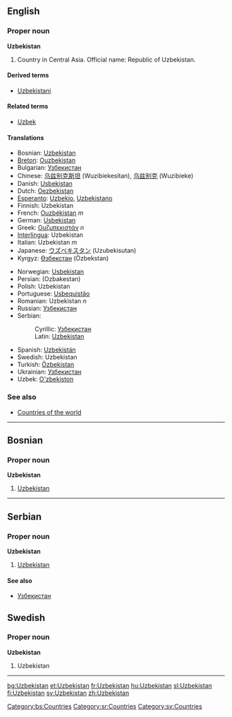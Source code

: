 {{wikipedia}}
==English==

===Proper noun===
'''Uzbekistan'''

#Country in Central Asia. Official name: Republic of Uzbekistan.

====Derived terms====
*[[Uzbekistani]]

====Related terms====
*[[Uzbek]]

====Translations====
{{top}}
*Bosnian: [[Uzbekistan#Bosnian|Uzbekistan]] {{m}}
*[[Breton]]: [[Ouzbekistan]]
*Bulgarian: [[Узбекистан]]
*Chinese: [[乌兹别克斯坦]] (Wuzibiekesitan), [[乌兹别克]] (Wuzibieke)
*Danish: [[Usbekistan]]
*Dutch: [[Oezbekistan]]
*[[Esperanto]]: [[Uzbekio]], [[Uzbekistano]]
*Finnish: Uzbekistan
*French: [[Ouzbékistan]] ''m''
*German: [[Usbekistan]]
*Greek: [[Ουζμπεκιστάν]] ''n''
*[[Interlingua]]: Uzbekistan
*Italian: Uzbekistan ''m''
*Japanese: [[ウズベキスタン]] (Uzubekisutan)
*Kyrgyz: [[Өзбекстан]] (Özbekstan)
{{mid}}
*Norwegian: [[Usbekistan]]
*Persian: {{FAchar|[[ازبكستان]]}} (Ozbakestan)
*Polish: Uzbekistan
*Portuguese: [[Usbequistão]]
*Romanian: Uzbekistan ''n''
*Russian: [[Узбекистан]]
*Serbian:
*:Cyrillic: [[Узбекистан#Serbian|Узбекистан]] {{m}}
*:Latin: [[Uzbekistan#Serbian|Uzbekistan]] {{m}}
*Spanish: [[Uzbekistán]]
*Swedish: Uzbekistan
*Turkish: [[Özbekistan]]
*Ukrainian: [[Узбекистан]]
*Uzbek: [[O'zbekiston]]
{{bottom}}

===See also===
*[[Countries of the world]]

----

==Bosnian==
===Proper noun===
'''Uzbekistan''' {{m}}
#[[Uzbekistan#English|Uzbekistan]]
[[Category:bs:Countries]]

----

==Serbian==
===Proper noun===
'''Uzbekistan''' {{m}}
#[[Uzbekistan#English|Uzbekistan]]
====See also====
*[[Узбекистан#Serbian|Узбекистан]]
[[Category:sr:Countries]]

==Swedish==
===Proper noun===
'''Uzbekistan'''
#Uzbekistan
[[Category:sv:Countries]]

----
[[bg:Uzbekistan]]
[[et:Uzbekistan]]
[[fr:Uzbekistan]]
[[hu:Uzbekistan]]
[[sl:Uzbekistan]]
[[fi:Uzbekistan]]
[[sv:Uzbekistan]]
[[zh:Uzbekistan]]